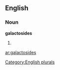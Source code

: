 ==English==

===Noun===
'''galactosides'''

# {{plural of|[[galactoside]]}}

[[Category:English plurals]]

[[ar:galactosides]]